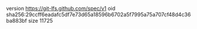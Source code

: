 version https://git-lfs.github.com/spec/v1
oid sha256:29ccff6eadafc5df7e73d65a18596b6702a5f7995a75a707cf48d4c36ba883bf
size 11725
